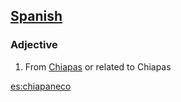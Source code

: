 ==[[Spanish]]==

===Adjective===
{{infl|es|adjectives}}

#From [[Chiapas]] or related to Chiapas

[[es:chiapaneco]]